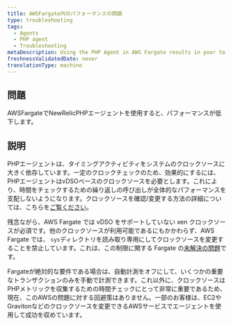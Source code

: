 ```yaml
---
title: AWSFargate内のパフォーマンスの問題
type: troubleshooting
tags:
  - Agents
  - PHP agent
  - Troubleshooting
metaDescription: Using the PHP Agent in AWS Fargate results in poor to unacceptable performance due to the clocksource.
freshnessValidatedDate: never
translationType: machine
---
```


## 問題

AWSFargateでNewRelicPHPエージェントを使用すると、パフォーマンスが低下します。

## 説明

PHPエージェントは、タイミングアクティビティをシステムのクロックソースに大きく依存しています。一定のクロックチェックのため、効果的にするには、PHPエージェントはvDSOベースのクロックソースを必要とします。これにより、時間をチェックするための繰り返しの呼び出しが全体的なパフォーマンスを支配しないようになります。クロックソースを確認/変更する方法の詳細については、こちらを[ご覧ください](https://discuss.newrelic.com/t/relic-solution-php-agent-cpu-overhead-tips/70182)。

残念ながら、AWS Fargate では vDSO をサポートしていない xen クロックソースが必須です。他のクロックソースが利用可能であるにもかかわらず、AWS Fargate では、 `sys`ディレクトリを読み取り専用にしてクロックソースを変更することを禁止しています。これは、この制限に関する Fargate の[未解決の問題](https://github.com/aws/containers-roadmap/issues/974)です。

Fargateが絶対的な要件である場合は、自動計測をオフにして、いくつかの重要なトランザクションのみを手動で計測できます。これ以外に、クロックソースはPHPメトリックを収集するための時間チェックにとって非常に重要であるため、現在、このAWSの問題に対する回避策はありません。一部のお客様は、EC2やGravitonなどのクロックソースを変更できるAWSサービスでエージェントを使用して成功を収めています。